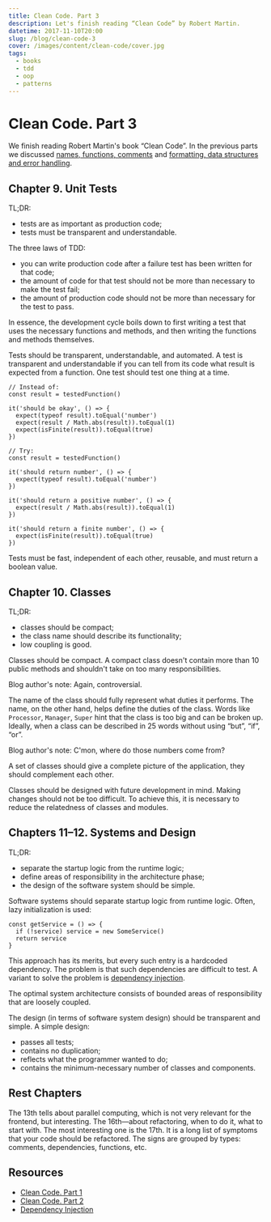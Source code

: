 ```yaml
---
title: Clean Code. Part 3
description: Let's finish reading “Clean Code” by Robert Martin.
datetime: 2017-11-10T20:00
slug: /blog/clean-code-3
cover: /images/content/clean-code/cover.jpg
tags:
  - books
  - tdd
  - oop
  - patterns
---
```


# Clean Code. Part 3

We finish reading Robert Martin's book “Clean Code”. In the previous parts we discussed [names, functions, comments](/blog/clean-code/) and [formatting, data structures and error handling](/blog/clean-code-2/).

## Chapter 9. Unit Tests

TL;DR:

- tests are as important as production code;
- tests must be transparent and understandable.

The three laws of TDD:

- you can write production code after a failure test has been written for that code;
- the amount of code for that test should not be more than necessary to make the test fail;
- the amount of production code should not be more than necessary for the test to pass.

In essence, the development cycle boils down to first writing a test that uses the necessary functions and methods, and then writing the functions and methods themselves.

Tests should be transparent, understandable, and automated. A test is transparent and understandable if you can tell from its code what result is expected from a function. One test should test one thing at a time.

```
// Instead of:
const result = testedFunction()

it('should be okay', () => {
  expect(typeof result).toEqual('number')
  expect(result / Math.abs(result)).toEqual(1)
  expect(isFinite(result)).toEqual(true)
})

// Try:
const result = testedFunction()

it('should return number', () => {
  expect(typeof result).toEqual('number')
})

it('should return a positive number', () => {
  expect(result / Math.abs(result)).toEqual(1)
})

it('should return a finite number', () => {
  expect(isFinite(result)).toEqual(true)
})
```

Tests must be fast, independent of each other, reusable, and must return a boolean value.

## Chapter 10. Classes

TL;DR:

- classes should be compact;
- the class name should describe its functionality;
- low coupling is good.

Classes should be compact. A compact class doesn't contain more than 10 public methods and shouldn't take on too many responsibilities.

<aside>Blog author's note: Again, controversial.</aside>

The name of the class should fully represent what duties it performs. The name, on the other hand, helps define the duties of the class. Words like `Processor`, `Manager`, `Super` hint that the class is too big and can be broken up. Ideally, when a class can be described in 25 words without using “but”, “if”, “or”.

<aside>Blog author's note: C'mon, where do those numbers come from?</aside>

A set of classes should give a complete picture of the application, they should complement each other.

Classes should be designed with future development in mind. Making changes should not be too difficult. To achieve this, it is necessary to reduce the relatedness of classes and modules.

## Chapters 11–12. Systems and Design

TL;DR:

- separate the startup logic from the runtime logic;
- define areas of responsibility in the architecture phase;
- the design of the software system should be simple.

Software systems should separate startup logic from runtime logic. Often, lazy initialization is used:

```
const getService = () => {
  if (!service) service = new SomeService()
  return service
}
```

This approach has its merits, but every such entry is a hardcoded dependency. The problem is that such dependencies are difficult to test. A variant to solve the problem is [dependency injection](https://en.wikipedia.org/wiki/Dependency_injection).

The optimal system architecture consists of bounded areas of responsibility that are loosely coupled.

The design (in terms of software system design) should be transparent and simple. A simple design:

- passes all tests;
- contains no duplication;
- reflects what the programmer wanted to do;
- contains the minimum-necessary number of classes and components.

## Rest Chapters

The 13th tells about parallel computing, which is not very relevant for the frontend, but interesting. The 16th—about refactoring, when to do it, what to start with. The most interesting one is the 17th. It is a long list of symptoms that your code should be refactored. The signs are grouped by types: comments, dependencies, functions, etc.

## Resources

- [Clean Code. Part 1](/blog/clean-code/)
- [Clean Code. Part 2](/blog/clean-code-2/)
- [Dependency Injection](https://en.wikipedia.org/wiki/Dependency_injection)
